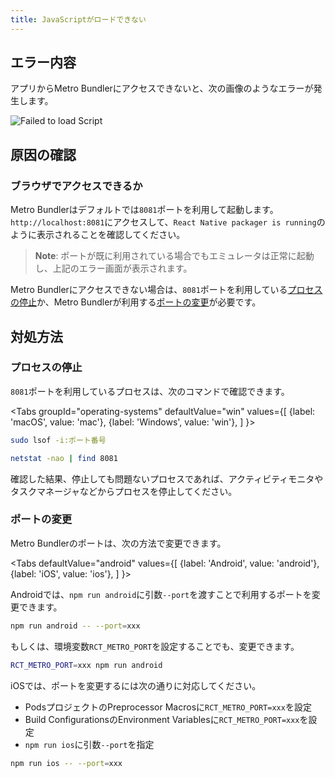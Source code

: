 ```yaml
---
title: JavaScriptがロードできない
---
```



## エラー内容

アプリからMetro Bundlerにアクセスできないと、次の画像のようなエラーが発生します。

![Failed to load Script](failed-to-load-script.png)

## 原因の確認

### ブラウザでアクセスできるか

Metro Bundlerはデフォルトでは`8081`ポートを利用して起動します。`http://localhost:8081`にアクセスして、`React Native packager is running`のように表示されることを確認してください。

> **Note**: ポートが既に利用されている場合でもエミュレータは正常に起動し、上記のエラー画面が表示されます。

Metro Bundlerにアクセスできない場合は、`8081`ポートを利用している[プロセスの停止](#プロセスの停止)か、Metro Bundlerが利用する[ポートの変更](#ポートの変更)が必要です。

## 対処方法

### プロセスの停止

`8081`ポートを利用しているプロセスは、次のコマンドで確認できます。

<!-- textlint-disable ja-technical-writing/sentence-length -->

<Tabs
  groupId="operating-systems"
  defaultValue="win"
  values={[
    {label: 'macOS', value: 'mac'},
    {label: 'Windows', value: 'win'},
  ]
}>

<!-- textlint-enable ja-technical-writing/sentence-length -->

<TabItem value="mac">

```bash
sudo lsof -i:ポート番号
```

</TabItem>
<TabItem value="win">

```bash
netstat -nao | find 8081
```

</TabItem>
</Tabs>

確認した結果、停止しても問題ないプロセスであれば、アクティビティモニタやタスクマネージャなどからプロセスを停止してください。

### ポートの変更

Metro Bundlerのポートは、次の方法で変更できます。

<!-- textlint-disable ja-technical-writing/sentence-length -->

<Tabs
  defaultValue="android"
  values={[
    {label: 'Android', value: 'android'},
    {label: 'iOS', value: 'ios'},
  ]
}>

<!-- textlint-enable ja-technical-writing/sentence-length -->

<TabItem value="android">

Androidでは、`npm run android`に引数`--port`を渡すことで利用するポートを変更できます。

```bash
npm run android -- --port=xxx
```

もしくは、環境変数`RCT_METRO_PORT`を設定することでも、変更できます。

```bash
RCT_METRO_PORT=xxx npm run android
```

</TabItem>
<TabItem value="ios">
iOSでは、ポートを変更するには次の通りに対応してください。

* PodsプロジェクトのPreprocessor Macrosに`RCT_METRO_PORT=xxx`を設定
* Build ConfigurationsのEnvironment Variablesに`RCT_METRO_PORT=xxx`を設定
* `npm run ios`に引数`--port`を指定
```bash
npm run ios -- --port=xxx
```

</TabItem>
</Tabs>
